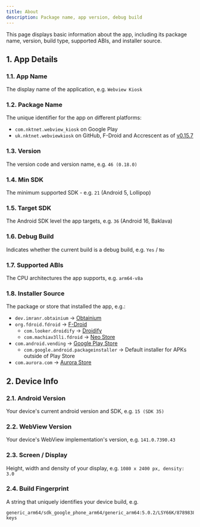 ```yaml
---
title: About
description: Package name, app version, debug build
---
```


This page displays basic information about the app, including its package name,
version, build type, supported ABIs, and installer source.

## 1. App Details

### 1.1. App Name

The display name of the application, e.g. `Webview Kiosk`

### 1.2. Package Name

The unique identifier for the app on different platforms:

- `com.nktnet.webview_kiosk` on Google Play  
- `uk.nktnet.webviewkiosk` on GitHub, F-Droid and Accrescent as of [v0.15.7](https://github.com/nktnet1/webview-kiosk/releases/tag/v0.15.7)

### 1.3. Version

The version code and version name, e.g. `46 (0.18.0)`

### 1.4. Min SDK

The minimum supported SDK - e.g. `21` (Android 5, Lollipop)

### 1.5. Target SDK

The Android SDK level the app targets, e.g. `36` (Android 16, Baklava)

### 1.6. Debug Build

Indicates whether the current build is a debug build, e.g. `Yes` / `No`

### 1.7. Supported ABIs

The CPU architectures the app supports, e.g. `arm64-v8a`

### 1.8. Installer Source

The package or store that installed the app, e.g.:

- `dev.imranr.obtainium` → [Obtainium](https://obtainium.imranr.dev)  
- `org.fdroid.fdroid` → [F-Droid](https://f-droid.org)  
  - `com.looker.droidify` → [Droidify](https://droidify.eu.org)  
  - `com.machiav3lli.fdroid` → [Neo Store](https://github.com/NeoApplications/Neo-Store)  
- `com.android.vending` → [Google Play Store](https://play.google.com/store/apps)  
  - `com.google.android.packageinstaller` → Default installer for APKs outside of Play Store  
- `com.aurora.com` → [Aurora Store](https://auroraoss.com/aurora-store)

## 2. Device Info

### 2.1. Android Version

Your device's current android version and SDK, e.g. `15 (SDK 35)`

### 2.2. WebView Version

Your device's WebView implementation's version, e.g. `141.0.7390.43`

### 2.3. Screen / Display

Height, width and density of your display, e.g. `1080 x 2400 px, density: 3.0`

### 2.4. Build Fingerprint

A string that uniquely identifies your device build, e.g.

```
generic_arm64/sdk_google_phone_arm64/generic_arm64:5.0.2/LSY66K/8789838:eng/test-keys
```
